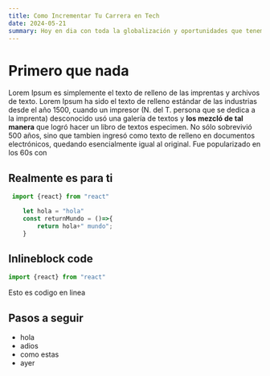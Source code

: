 ```yaml
---
title: Como Incrementar Tu Carrera en Tech
date: 2024-05-21
summary: Hoy en dia con toda la globalización y oportunidades que tenemos a la alcance de la mano necesitamos una manera de destacar de los demas.
---
```


# Primero que nada
Lorem Ipsum es simplemente el texto de relleno de las imprentas y archivos de texto. Lorem Ipsum ha sido el texto de relleno estándar de las industrias desde el año 1500, cuando un impresor (N. del T. persona que se dedica a la imprenta) desconocido usó una galería de textos y __los mezcló de tal manera__ que logró hacer un libro de textos especimen. No sólo sobrevivió 500 años, sino que tambien ingresó como texto de relleno en documentos electrónicos, quedando esencialmente igual al original. Fue popularizado en los 60s con

## Realmente es para ti
``` JavaScript
 import {react} from "react"

    let hola = "hola"
    const returnMundo = ()=>{
        return hola+" mundo";
    }
```

## Inlineblock code 
```JavaScript 
import {react} from "react"
``` 
Esto es codigo en linea

## Pasos a seguir
* hola
* adios
* como estas
* ayer

